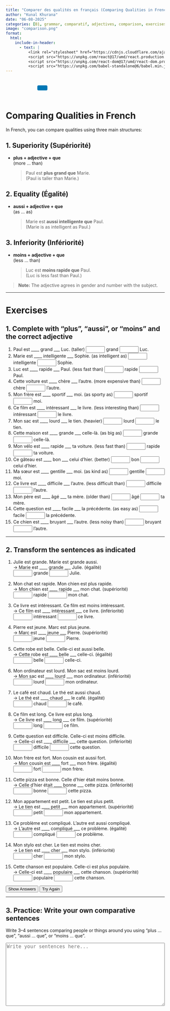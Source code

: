 ```yaml
---
title: "Comparer des qualités en français (Comparing Qualities in French)"
author: "Kunal Khurana"
date: "06-08-2025"
categories: [B1, grammar, comparatif, adjectives, comparison, exercises]
image: "comparison.png"
format:
  html:
    include-in-header:
      - text: |
          <link rel="stylesheet" href="https://cdnjs.cloudflare.com/ajax/libs/font-awesome/6.0.0/css/all.min.css">
          <script src="https://unpkg.com/react@17/umd/react.production.min.js"></script>
          <script src="https://unpkg.com/react-dom@17/umd/react-dom.production.min.js"></script>
          <script src="https://unpkg.com/babel-standalone@6/babel.min.js"></script>
---
```


::: {style="text-align: left; padding: 10px;"}
<a href="mailto:frenchwithkunal@gmail.com" target="_blank" style="margin: 0 10px; color: #000;"><i class="fas fa-envelope fa-lg"></i></a> <a href="https://www.instagram.com/frenchwithkunal" target="_blank" style="margin: 0 10px; color: #E1306C;"><i class="fab fa-instagram fa-lg"></i></a> <a href="https://frenchwithkunal.ca" target="_blank" style="margin: 0 10px; color: #0077b5;"><i class="fas fa-globe fa-lg"></i></a> <a href="https://whatsapp.com/channel/0029Vb57n2e7dmegpjYpyi3V" target="_blank" style="margin: 0 10px; color: #25D366;"><i class="fab fa-whatsapp fa-lg"></i></a> <button onclick="copyLink()" style="background-color: #0077b5; color: white; padding: 8px 16px; border: none; border-radius: 4px; cursor: pointer; margin-left: 10px;"> <i class="fas fa-copy"></i> </button> [Link copied!]{#copy-message style="margin-left: 10px; color: green; display: none;"}
:::

::: {#react-root}
:::

```{=html}
<script type="text/babel">
 const ProfilePage = () => {
  const { useState, useEffect } = React;
  const [redirectCounter, setRedirectCounter] = useState(4);
  const [isRedirecting, setIsRedirecting] = useState(false);

  const isFrench = document.documentElement.lang === "fr";

  const translations = {
    noAccess: isFrench 
      ? "Vous n'avez pas accès à cette page. Si vous pensez que vous avez accès, veuillez <a href='https://frenchwithkunal.ca/login.html'>vous connecter</a>."
      : "You don't have access to this page. If you think you have, kindly <a href='https://frenchwithkunal.ca/login.html'>login</a>.",
    subscribe: isFrench
      ? "Veuillez vous abonner pour obtenir l'accès."
      : "Please subscribe to gain access.",
    redirecting: isFrench
      ? `Redirection vers la page d'abonnement dans ${redirectCounter} secondes...`
      : `Redirecting to subscription page in ${redirectCounter} seconds...`
  };

  const refreshToken = async () => {
    const storedRefreshToken = localStorage.getItem("refreshToken");

    if (!storedRefreshToken) {
      window.location.href = "/login.html";
      return null;
    }

    try {
      const response = await fetch("https://frenchwithkunal-cdf6ea3f88ce.herokuapp.com/api/v1/auth/refresh-token", {
        method: "POST",
        headers: {
          "Content-Type": "application/json",
        },
        body: JSON.stringify({ refreshToken: storedRefreshToken }),
      });

      if (!response.ok) {
        localStorage.removeItem("accessToken");
        localStorage.removeItem("refreshToken");
        window.location.href = "/login.html";
        return null;
      }

      const data = await response.json();
      localStorage.setItem("accessToken", data.accessToken);
      return data.accessToken;
    } catch (error) {
      localStorage.removeItem("accessToken");
      localStorage.removeItem("refreshToken");
      window.location.href = "/login.html";
      return null;
    }
  };

  const fetchWithAuth = async (url, options = {}) => {
    let accessToken = localStorage.getItem("accessToken");

    options.headers = {
      ...options.headers,
      Authorization: `Bearer ${accessToken}`,
      "Content-Type": "application/json",
    };

    let response = await fetch(url, options);

    if (response.status === 401) {
      console.log("Access token expired, attempting to refresh...");

      // Refresh token
      accessToken = await refreshToken();

      if (!accessToken) return null;

      options.headers.Authorization = `Bearer ${accessToken}`;
      response = await fetch(url, options);
    }

    return response.json();
  };

  const showNoAccessMessage = () => {
    setIsRedirecting(true);
    
    const noAccessMessage = `
      <div style="text-align: center; padding: 20px;">
        <h2>${translations.noAccess}</h2>
        <p>${translations.subscribe}</p>
        <p>${translations.redirecting}</p>
      </div>
    `;
    document.body.innerHTML = noAccessMessage;
    
    // Start countdown and redirect
    const redirectInterval = setInterval(() => {
      setRedirectCounter((prev) => {
        const newCounter = prev - 1;
        if (newCounter <= 0) {
          clearInterval(redirectInterval);
          window.location.href = "https://frenchwithkunal.ca/payment.html";
        }
        
        // Update the countdown text
        const countdownElement = document.querySelector('p:last-child');
        if (countdownElement) {
          countdownElement.textContent = isFrench
            ? `Redirection vers la page d'abonnement dans ${newCounter} secondes...`
            : `Redirecting to subscription page in ${newCounter} seconds...`;
        }
        
        return newCounter;
      });
    }, 1000);
  };

  useEffect(() => {
    const storedToken = localStorage.getItem('accessToken');

    if(!storedToken) {
      showNoAccessMessage();
    } else {
      const fetchData = async() => {
        const data = await fetchWithAuth("https://frenchwithkunal-cdf6ea3f88ce.herokuapp.com/api/v1/auth/me", {
          method: "POST",
        });

        if (data && data.data && data.data.hasAccess) {
          console.log(data);
        } else {
          showNoAccessMessage();
        }
      };
      fetchData();
    }
  }, []);

  return (
    <div></div>
  );
};

ReactDOM.render(
  <ProfilePage />,
  document.getElementById('react-root')
);
 </script>
```

::: {.content-visible when-profile="english"}
# Comparing Qualities in French

In French, you can compare qualities using three main structures:

## 1. Superiority (Supériorité)

- **plus + adjective + que**  
    (more ... than)

    > Paul est **plus grand que** Marie.  
    > (Paul is taller than Marie.)

## 2. Equality (Égalité)

- **aussi + adjective + que**  
    (as ... as)

    > Marie est **aussi intelligente que** Paul.  
    > (Marie is as intelligent as Paul.)

## 3. Inferiority (Infériorité)

- **moins + adjective + que**  
    (less ... than)

    > Luc est **moins rapide que** Paul.  
    > (Luc is less fast than Paul.)

> **Note:** The adjective agrees in gender and number with the subject.

---

# Exercises

## 1. Complete with "plus", "aussi", or "moins" and the correct adjective

1. Paul est ____ grand ___ Luc. (taller) <input type="text" style="width: 60px;" placeholder="" oninput="checkAnswer(this)"> grand <input type="text" style="width: 60px;" placeholder="" oninput="checkAnswer(this)"> Luc.<span></span>
2. Marie est ____ intelligente ___ Sophie. (as intelligent as) <input type="text" style="width: 60px;" placeholder="" oninput="checkAnswer(this)"> intelligente <input type="text" style="width: 60px;" placeholder="" oninput="checkAnswer(this)"> Sophie.<span></span>
3. Luc est ____ rapide ___ Paul. (less fast than) <input type="text" style="width: 60px;" placeholder="" oninput="checkAnswer(this)"> rapide <input type="text" style="width: 60px;" placeholder="" oninput="checkAnswer(this)"> Paul.<span></span>
4. Cette voiture est ____ chère ___ l'autre. (more expensive than) <input type="text" style="width: 60px;" placeholder="" oninput="checkAnswer(this)"> chère <input type="text" style="width: 60px;" placeholder="" oninput="checkAnswer(this)"> l'autre.<span></span>
5. Mon frère est ____ sportif ___ moi. (as sporty as) <input type="text" style="width: 60px;" placeholder="" oninput="checkAnswer(this)"> sportif <input type="text" style="width: 60px;" placeholder="" oninput="checkAnswer(this)"> moi.<span></span>
6. Ce film est ____ intéressant ___ le livre. (less interesting than) <input type="text" style="width: 60px;" placeholder="" oninput="checkAnswer(this)"> intéressant <input type="text" style="width: 60px;" placeholder="" oninput="checkAnswer(this)"> le livre.<span></span>
7. Mon sac est ____ lourd ___ le tien. (heavier) <input type="text" style="width: 60px;" placeholder="" oninput="checkAnswer(this)"> lourd <input type="text" style="width: 60px;" placeholder="" oninput="checkAnswer(this)"> le tien.<span></span>
8. Cette maison est ____ grande ___ celle-là. (as big as) <input type="text" style="width: 60px;" placeholder="" oninput="checkAnswer(this)"> grande <input type="text" style="width: 60px;" placeholder="" oninput="checkAnswer(this)"> celle-là.<span></span>
9. Mon vélo est ____ rapide ___ ta voiture. (less fast than) <input type="text" style="width: 60px;" placeholder="" oninput="checkAnswer(this)"> rapide <input type="text" style="width: 60px;" placeholder="" oninput="checkAnswer(this)"> ta voiture.<span></span>
10. Ce gâteau est ____ bon ___ celui d’hier. (better) <input type="text" style="width: 60px;" placeholder="" oninput="checkAnswer(this)"> bon <input type="text" style="width: 60px;" placeholder="" oninput="checkAnswer(this)"> celui d’hier.<span></span>
11. Ma sœur est ____ gentille ___ moi. (as kind as) <input type="text" style="width: 60px;" placeholder="" oninput="checkAnswer(this)"> gentille <input type="text" style="width: 60px;" placeholder="" oninput="checkAnswer(this)"> moi.<span></span>
12. Ce livre est ____ difficile ___ l’autre. (less difficult than) <input type="text" style="width: 60px;" placeholder="" oninput="checkAnswer(this)"> difficile <input type="text" style="width: 60px;" placeholder="" oninput="checkAnswer(this)"> l’autre.<span></span>
13. Mon père est ____ âgé ___ ta mère. (older than) <input type="text" style="width: 60px;" placeholder="" oninput="checkAnswer(this)"> âgé <input type="text" style="width: 60px;" placeholder="" oninput="checkAnswer(this)"> ta mère.<span></span>
14. Cette question est ____ facile ___ la précédente. (as easy as) <input type="text" style="width: 60px;" placeholder="" oninput="checkAnswer(this)"> facile <input type="text" style="width: 60px;" placeholder="" oninput="checkAnswer(this)"> la précédente.<span></span>
15. Ce chien est ____ bruyant ___ l’autre. (less noisy than) <input type="text" style="width: 60px;" placeholder="" oninput="checkAnswer(this)"> bruyant <input type="text" style="width: 60px;" placeholder="" oninput="checkAnswer(this)"> l’autre.<span></span>

---

## 2. Transform the sentences as indicated

1. Julie est grande. Marie est grande aussi.  
    → Marie est ____ grande ___ Julie. (égalité)  
    <input type="text" style="width: 60px;" placeholder="" oninput="checkAnswer(this)"> grande <input type="text" style="width: 60px;" placeholder="" oninput="checkAnswer(this)"> Julie.<span></span>

2. Mon chat est rapide. Mon chien est plus rapide.  
    → Mon chien est ____ rapide ___ mon chat. (supériorité)  
    <input type="text" style="width: 60px;" placeholder="" oninput="checkAnswer(this)"> rapide <input type="text" style="width: 60px;" placeholder="" oninput="checkAnswer(this)"> mon chat.<span></span>

3. Ce livre est intéressant. Ce film est moins intéressant.  
    → Ce film est ____ intéressant ___ ce livre. (infériorité)  
    <input type="text" style="width: 60px;" placeholder="" oninput="checkAnswer(this)"> intéressant <input type="text" style="width: 60px;" placeholder="" oninput="checkAnswer(this)"> ce livre.<span></span>

4. Pierre est jeune. Marc est plus jeune.  
    → Marc est ____ jeune ___ Pierre. (supériorité)  
    <input type="text" style="width: 60px;" placeholder="" oninput="checkAnswer(this)"> jeune <input type="text" style="width: 60px;" placeholder="" oninput="checkAnswer(this)"> Pierre.<span></span>

5. Cette robe est belle. Celle-ci est aussi belle.  
    → Cette robe est ____ belle ___ celle-ci. (égalité)  
    <input type="text" style="width: 60px;" placeholder="" oninput="checkAnswer(this)"> belle <input type="text" style="width: 60px;" placeholder="" oninput="checkAnswer(this)"> celle-ci.<span></span>

6. Mon ordinateur est lourd. Mon sac est moins lourd.  
    → Mon sac est ____ lourd ___ mon ordinateur. (infériorité)  
    <input type="text" style="width: 60px;" placeholder="" oninput="checkAnswer(this)"> lourd <input type="text" style="width: 60px;" placeholder="" oninput="checkAnswer(this)"> mon ordinateur.<span></span>

7. Le café est chaud. Le thé est aussi chaud.  
    → Le thé est ____ chaud ___ le café. (égalité)  
    <input type="text" style="width: 60px;" placeholder="" oninput="checkAnswer(this)"> chaud <input type="text" style="width: 60px;" placeholder="" oninput="checkAnswer(this)"> le café.<span></span>

8. Ce film est long. Ce livre est plus long.  
    → Ce livre est ____ long ___ ce film. (supériorité)  
    <input type="text" style="width: 60px;" placeholder="" oninput="checkAnswer(this)"> long <input type="text" style="width: 60px;" placeholder="" oninput="checkAnswer(this)"> ce film.<span></span>

9. Cette question est difficile. Celle-ci est moins difficile.  
    → Celle-ci est ____ difficile ___ cette question. (infériorité)  
    <input type="text" style="width: 60px;" placeholder="" oninput="checkAnswer(this)"> difficile <input type="text" style="width: 60px;" placeholder="" oninput="checkAnswer(this)"> cette question.<span></span>

10. Mon frère est fort. Mon cousin est aussi fort.  
    → Mon cousin est ____ fort ___ mon frère. (égalité)  
    <input type="text" style="width: 60px;" placeholder="" oninput="checkAnswer(this)"> fort <input type="text" style="width: 60px;" placeholder="" oninput="checkAnswer(this)"> mon frère.<span></span>

11. Cette pizza est bonne. Celle d’hier était moins bonne.  
    → Celle d’hier était ____ bonne ___ cette pizza. (infériorité)  
    <input type="text" style="width: 60px;" placeholder="" oninput="checkAnswer(this)"> bonne <input type="text" style="width: 60px;" placeholder="" oninput="checkAnswer(this)"> cette pizza.<span></span>

12. Mon appartement est petit. Le tien est plus petit.  
    → Le tien est ____ petit ___ mon appartement. (supériorité)  
    <input type="text" style="width: 60px;" placeholder="" oninput="checkAnswer(this)"> petit <input type="text" style="width: 60px;" placeholder="" oninput="checkAnswer(this)"> mon appartement.<span></span>

13. Ce problème est compliqué. L’autre est aussi compliqué.  
    → L’autre est ____ compliqué ___ ce problème. (égalité)  
    <input type="text" style="width: 60px;" placeholder="" oninput="checkAnswer(this)"> compliqué <input type="text" style="width: 60px;" placeholder="" oninput="checkAnswer(this)"> ce problème.<span></span>

14. Mon stylo est cher. Le tien est moins cher.  
    → Le tien est ____ cher ___ mon stylo. (infériorité)  
    <input type="text" style="width: 60px;" placeholder="" oninput="checkAnswer(this)"> cher <input type="text" style="width: 60px;" placeholder="" oninput="checkAnswer(this)"> mon stylo.<span></span>

15. Cette chanson est populaire. Celle-ci est plus populaire.  
    → Celle-ci est ____ populaire ___ cette chanson. (supériorité)  
    <input type="text" style="width: 60px;" placeholder="" oninput="checkAnswer(this)"> populaire <input type="text" style="width: 60px;" placeholder="" oninput="checkAnswer(this)"> cette chanson.<span></span>

<button onclick="showAnswers()">Show Answers</button>
<button onclick="refreshPage()">Try Again</button>


<script>
function checkAnswer(input, correctAnswer) {
        const span = input.nextElementSibling;
        if (input.value.trim().toLowerCase() === correctAnswer.toLowerCase()) {
                span.textContent = "✓ Correct";
                span.style.color = "green";
        } else {
                span.textContent = "";
        }
}

function showAnswers() {
        document.querySelectorAll('input[type="text"]').forEach(el => {
                const correct = el.getAttribute('oninput')?.match(/'([^']+)'/)?.[1];
                if (correct) {
                        const span = el.nextElementSibling;
                        span.textContent = `Réponse : ${correct}`;
                        span.style.color = "blue";
                }
        });
}

function refreshPage() {
        location.reload();
}
</script>

---

## 3. Practice: Write your own comparative sentences

Write 3–4 sentences comparing people or things around you using "plus ... que", "aussi ... que", or "moins ... que".

<textarea style="width: 100%; min-height: 200px; font-size: 1.1em;" placeholder="Write your sentences here..."></textarea>


 

:::


::: {.content-visible when-profile="french"}




 

<script>
function checkAnswer(input, correctAnswer) {
    const span = input.nextElementSibling;
    if (input.value.trim().toLowerCase() === correctAnswer.toLowerCase()) {
        span.textContent = "✓ Correct";
        span.style.color = "green";
    } else {
        span.textContent = "";
    }
}

function showAnswers() {
    document.querySelectorAll('input[type="text"]').forEach(el => {
        const correct = el.getAttribute('oninput')?.match(/'([^']+)'/)?.[1];
        if (correct) {
            const span = el.nextElementSibling;
            span.textContent = `Réponse : ${correct}`;
            span.style.color = "blue";
        }
    });
}

function refreshPage() {
    location.reload();
}
</script>


:::